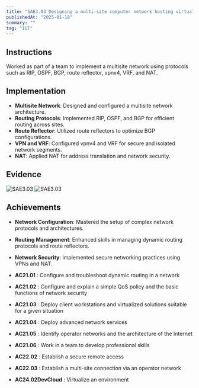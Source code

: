```yaml
---
title: "SAE3.03 Designing a multi-site computer network hosting virtualized services"
publishedAt: "2025-01-18"
summary: ""
tag: "IUT"
---
```


## Instructions

Worked as part of a team to implement a multisite network using protocols such as RIP, OSPF, BGP, route reflector, vpnv4, VRF, and NAT.

## Implementation

- **Multisite Network**: Designed and configured a multisite network architecture.
- **Routing Protocols**: Implemented RIP, OSPF, and BGP for efficient routing across sites.
- **Route Reflector**: Utilized route reflectors to optimize BGP configurations.
- **VPN and VRF**: Configured vpnv4 and VRF for secure and isolated network segments.
- **NAT**: Applied NAT for address translation and network security.

## Evidence

![SAE3.03](/images/projects/SAE3.03.png)
![SAE3.03](/images/projects/SAE3.03-1.png)

## Achievements

- **Network Configuration**: Mastered the setup of complex network protocols and architectures.
- **Routing Management**: Enhanced skills in managing dynamic routing protocols and route reflectors.
- **Network Security**: Implemented secure networking practices using VPNs and NAT.

- **AC21.01** : Configure and troubleshoot dynamic routing in a network
- **AC21.02** : Configure and explain a simple QoS policy and the basic functions of network security
- **AC21.03** : Deploy client workstations and virtualized solutions suitable for a given situation
- **AC21.04** : Deploy advanced network services
- **AC21.05** : Identify operator networks and the architecture of the Internet
- **AC21.06** : Work in a team to develop professional skills
- **AC22.02** : Establish a secure remote access
- **AC22.03** : Establish a multi-site connection via an operator network
- **AC24.02DevCloud** : Virtualize an environment
